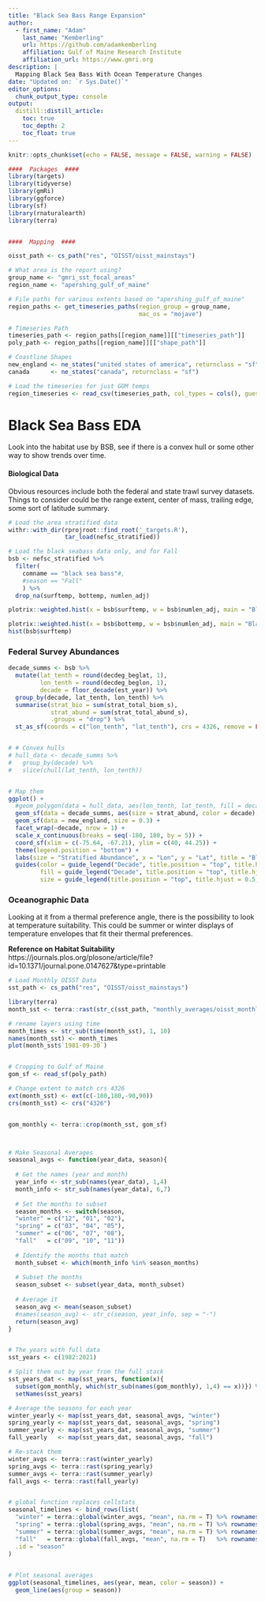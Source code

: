 ```yaml
---
title: "Black Sea Bass Range Expansion"
author: 
  - first_name: "Adam"
    last_name: "Kemberling"
    url: https://github.com/adamkemberling
    affiliation: Gulf of Maine Research Institute
    affiliation_url: https://www.gmri.org
description: | 
  Mapping Black Sea Bass With Ocean Temperature Changes
date: "Updated on: `r Sys.Date()`"
editor_options: 
  chunk_output_type: console
output: 
  distill::distill_article:
    toc: true
    toc_depth: 2
    toc_float: true
---
```


```r
knitr::opts_chunk$set(echo = FALSE, message = FALSE, warning = FALSE)

####  Packages  ####
library(targets)
library(tidyverse)
library(gmRi)
library(ggforce)
library(sf)
library(rnaturalearth)
library(terra)


####  Mapping  ####

oisst_path <- cs_path("res", "OISST/oisst_mainstays")

# What area is the report using?
group_name <- "gmri_sst_focal_areas"
region_name <- "apershing_gulf_of_maine"

# File paths for various extents based on "apershing_gulf_of_maine"
region_paths <- get_timeseries_paths(region_group = group_name, 
                                     mac_os = "mojave")

# Timeseries Path
timeseries_path <- region_paths[[region_name]][["timeseries_path"]]
poly_path <- region_paths[[region_name]][["shape_path"]]

# Coastline Shapes
new_england <- ne_states("united states of america", returnclass = "sf")
canada      <- ne_states("canada", returnclass = "sf")

# Load the timeseries for just GOM temps
region_timeseries <- read_csv(timeseries_path, col_types = cols(), guess_max = 1e6)
```

# Black Sea Bass EDA

Look into the habitat use by BSB, see if there is a convex hull or some other way to show trends over time.




####  Biological Data  ####

Obvious resources include both the federal and state trawl survey datasets. Things to consider could be the range extent, center of mass, trailing edge, some sort of latitude summary.

```r
# Load the area stratified data
withr::with_dir(rprojroot::find_root('_targets.R'), 
                tar_load(nefsc_stratified))

# Load the black seabass data only, and for Fall
bsb <- nefsc_stratified %>% 
  filter(
    comname == "black sea bass"#,
    #season == "Fall"
    ) %>% 
  drop_na(surftemp, bottemp, numlen_adj) 
```


```r
plotrix::weighted.hist(x = bsb$surftemp, w = bsb$numlen_adj, main = "Black Sea Bass Catch in NE Groundfish", xlab = "Surface Temp")
```


```r
plotrix::weighted.hist(x = bsb$bottemp, w = bsb$numlen_adj, main = "Black Sea Bass Catch in NE Groundfish", xlab = "Bottom Temp")
hist(bsb$surftemp)
```

###  Federal Survey Abundances

```r
decade_summs <- bsb %>% 
  mutate(lat_tenth = round(decdeg_beglat, 1), 
         lon_tenth = round(decdeg_beglon, 1),
         decade = floor_decade(est_year)) %>% 
  group_by(decade, lat_tenth, lon_tenth) %>% 
  summarise(strat_bio = sum(strat_total_biom_s),
            strat_abund = sum(strat_total_abund_s),
            .groups = "drop") %>% 
  st_as_sf(coords = c("lon_tenth", "lat_tenth"), crs = 4326, remove = FALSE)


# # Convex hulls
# hull_data <- decade_summs %>%
#   group_by(decade) %>% 
#   slice(chull(lat_tenth, lon_tenth))


# Map them
ggplot() +
  #geom_polygon(data = hull_data, aes(lon_tenth, lat_tenth, fill = decade), alpha = 0.2) +
  geom_sf(data = decade_summs, aes(size = strat_abund, color = decade), alpha = 0.5) +
  geom_sf(data = new_england, size = 0.3) +
  facet_wrap(~decade, nrow = 1) +
  scale_x_continuous(breaks = seq(-180, 180, by = 5)) +
  coord_sf(xlim = c(-75.64, -67.21), ylim = c(40, 44.25)) +
  theme(legend.position = "bottom") +
  labs(size = "Stratified Abundance", x = "Lon", y = "Lat", title = "Black Sea Bass Stratified Abundance", subtitle = "By decade") +
  guides(color = guide_legend("Decade", title.position = "top", title.hjust = 0.5, nrow = 2),
         fill = guide_legend("Decade", title.position = "top", title.hjust = 0.5, nrow = 2),
         size = guide_legend(title.position = "top", title.hjust = 0.5, nrow = 2))

```



### Oceanographic Data

Looking at it from a thermal preference angle, there is the possibility to look at temperature suitability. This could be summer or winter displays of temperature envelopes that fit their thermal preferences.

**Reference on Habitat Suitability**
https://journals.plos.org/plosone/article/file?id=10.1371/journal.pone.0147627&type=printable

```r
# Load Monthly OISST Data
sst_path <- cs_path("res", "OISST/oisst_mainstays")

library(terra)
month_sst <- terra::rast(str_c(sst_path, "monthly_averages/oisst_monthly.nc"))

# rename layers using time
month_times <- str_sub(time(month_sst), 1, 10)
names(month_sst) <- month_times
plot(month_sst$`1981-09-30`)


# Cropping to Gulf of Maine  
gom_sf <- read_sf(poly_path)

# Change extent to match crs 4326
ext(month_sst) <- ext(c(-180,180,-90,90))
crs(month_sst) <- crs("4326")


gom_monthly <- terra::crop(month_sst, gom_sf)



# Make Seasonal Averages
seasonal_avgs <- function(year_data, season){
  
  # Get the names (year and month)
  year_info <- str_sub(names(year_data), 1,4)
  month_info <- str_sub(names(year_data), 6,7)
  
  # Set the months to subset
  season_months <- switch(season,
  "winter" = c("12", "01", "02"),
  "spring" = c("03", "04", "05"),
  "summer" = c("06", "07", "08"),
  "fall"   = c("09", "10", "11"))
  
  # Identify the months that match
  month_subset <- which(month_info %in% season_months)
  
  # Subset the months
  season_subset <- subset(year_data, month_subset)
  
  # Average it
  season_avg <- mean(season_subset)
  #names(season_avg) <- str_c(season, year_info, sep = "-")
  return(season_avg)
}


# The years with full data
sst_years <- c(1982:2021)

# Split them out by year from the full stack
sst_years_dat <- map(sst_years, function(x){
  subset(gom_monthly, which(str_sub(names(gom_monthly), 1,4) == x))}) %>% 
  setNames(sst_years)

# Average the seasons for each year
winter_yearly <- map(sst_years_dat, seasonal_avgs, "winter")
spring_yearly <- map(sst_years_dat, seasonal_avgs, "spring")
summer_yearly <- map(sst_years_dat, seasonal_avgs, "summer")
fall_yearly   <- map(sst_years_dat, seasonal_avgs, "fall")

# Re-stack them
winter_avgs <- terra::rast(winter_yearly)
spring_avgs <- terra::rast(spring_yearly)
summer_avgs <- terra::rast(summer_yearly)
fall_avgs <- terra::rast(fall_yearly)


# global function replaces cellstats
seasonal_timelines <- bind_rows(list(
  "winter" = terra::global(winter_avgs, "mean", na.rm = T) %>% rownames_to_column(var = "year"), 
  "spring" = terra::global(spring_avgs, "mean", na.rm = T) %>% rownames_to_column(var = "year"), 
  "summer" = terra::global(summer_avgs, "mean", na.rm = T) %>% rownames_to_column(var = "year"), 
  "fall"   = terra::global(fall_avgs, "mean", na.rm = T)   %>% rownames_to_column(var = "year")),
  .id = "season"
)
  

# Plot seasonal averages
ggplot(seasonal_timelines, aes(year, mean, color = season)) +
  geom_line(aes(group = season))
```



